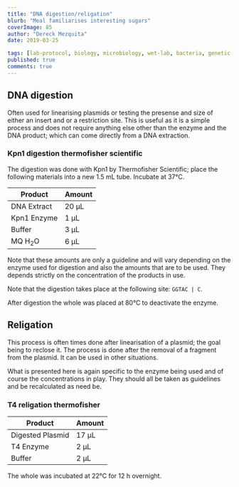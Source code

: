 ```yaml
---
title: "DNA digestion/religation"
blurb: "Meal familiarises interesting sugars"
coverImage: 85
author: "Dereck Mezquita"
date: 2019-03-25

tags: [lab-protocol, biology, microbiology, wet-lab, bacteria, genetic-engineering]
published: true
comments: true
---
```


## DNA digestion

Often used for linearising plasmids or testing the presense and size of either an insert and or a restriction site. This is useful as it is a simple process and does not require anything else other than the enzyme and the DNA product; which can come directly from a DNA extraction.

### Kpn1 digestion thermofisher scientific

The digestion was done with Kpn1 by Thermofisher Scientific; place the following materials into a new 1.5 mL tube. Incubate at 37&#176;C.

| Product      | Amount  |
|--------------|---------|
| DNA Extract  | 20 &mu;L |
| Kpn1 Enzyme  | 1 &mu;L  |
| Buffer       | 3 &mu;L  |
| MQ H<sub>2</sub>O | 6 &mu;L  |

Note that these amounts are only a guideline and will vary depending on the enzyme used for digestion and also the amounts that are to be used. They depends strictly on the concentration of the products in use.

Note that the digestion takes place at the following site: `GGTAC | C`.

After digestion the whole was placed at 80&#176;C to deactivate the enzyme.

## Religation

This process is often times done after linearisation of a plasmid; the goal being to reclose it. The process is done after the removal of a fragment from the plasmid. It can be used in other situations.

What is presented here is again specific to the enzyme being used and of course the concentrations in play. They should all be taken as guidelines and be recalculated as need be.

### T4 religation thermofisher

| Product           | Amount  |
|-------------------|---------|
| Digested Plasmid  | 17 &mu;L |
| T4 Enzyme         | 2 &mu;L  |
| Buffer            | 2 &mu;L  |

The whole was incubated at 22&#176;C for 12 h overnight.